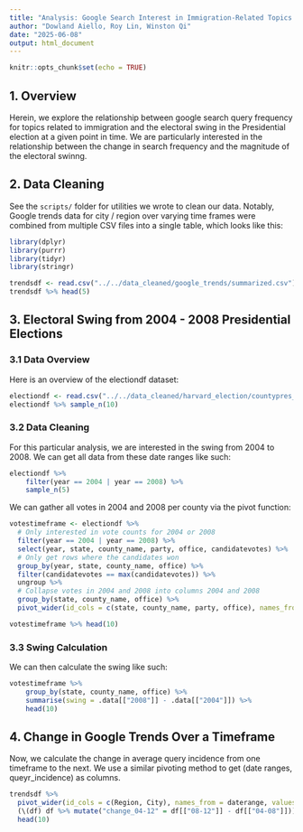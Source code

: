 ```yaml
---
title: "Analysis: Google Search Interest in Immigration-Related Topics vs Electoral Swing Per County"
author: "Dowland Aiello, Roy Lin, Winston Qi"
date: "2025-06-08"
output: html_document
---
```


```r
knitr::opts_chunk$set(echo = TRUE)
```

## 1. Overview

Herein, we explore the relationship between google search query frequency for topics related to immigration and the electoral swing in the Presidential election at a given point in time. We are particularly interested in the relationship between the change in search frequency and the magnitude of the electoral swinng.

## 2. Data Cleaning

See the `scripts/` folder for utilities we wrote to clean our data. Notably, Google trends data for city / region over varying time frames were combined from multiple CSV files into a single table, which looks like this:

```r
library(dplyr)
library(purrr)
library(tidyr)
library(stringr)

trendsdf <- read.csv("../../data_cleaned/google_trends/summarized.csv")
trendsdf %>% head(5)
```

## 3. Electoral Swing from 2004 - 2008 Presidential Elections

### 3.1 Data Overview

Here is an overview of the electiondf dataset:

```r
electiondf <- read.csv("../../data_cleaned/harvard_election/countypres_2000-2020.csv")
electiondf %>% sample_n(10)
```

### 3.2 Data Cleaning

For this particular analysis, we are interested in the swing from 2004 to 2008. We can get all data from these date ranges like such:

```r
electiondf %>%
    filter(year == 2004 | year == 2008) %>%
    sample_n(5)
```

We can gather all votes in 2004 and 2008 per county via the pivot function:

```r
votestimeframe <- electiondf %>%
  # Only interested in vote counts for 2004 or 2008
  filter(year == 2004 | year == 2008) %>%
  select(year, state, county_name, party, office, candidatevotes) %>%
  # Only get rows where the candidates won
  group_by(year, state, county_name, office) %>%
  filter(candidatevotes == max(candidatevotes)) %>%
  ungroup %>%
  # Collapse votes in 2004 and 2008 into columns 2004 and 2008
  group_by(state, county_name, office) %>%
  pivot_wider(id_cols = c(state, county_name, party, office), names_from = year, values_from = candidatevotes)

votestimeframe %>% head(10)
```

### 3.3 Swing Calculation

We can then calculate the swing like such:

```r
votestimeframe %>%
    group_by(state, county_name, office) %>%
    summarise(swing = .data[["2008"]] - .data[["2004"]]) %>%
    head(10)
```

## 4. Change in Google Trends Over a Timeframe

Now, we calculate the change in average query incidence from one timeframe to the next. We use a similar pivoting method to get (date ranges, queyr_incidence) as columns.

```r
trendsdf %>%
  pivot_wider(id_cols = c(Region, City), names_from = daterange, values_from = query_incidence, values_fn = max) %>%
  (\(df) df %>% mutate("change_04-12" = df[["08-12"]] - df[["04-08"]])) %>%
  head(10)
```

